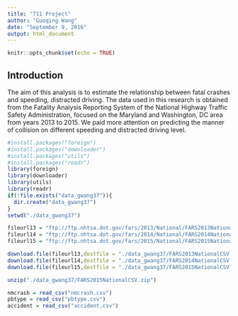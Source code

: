 ```yaml
---
title: "711 Project"
author: "Guoqing Wang"
date: "September 9, 2016"
output: html_document
---
```


```r
knitr::opts_chunk$set(echo = TRUE)
```

## Introduction
The aim of this analysis is to estimate the relationship between fatal crashes and speeding, distracted driving. The data used in this research is obtained from the Fatality
Analysis Reporting System of the National Highway Traffic Safety Administration, focused on the
Maryland and Washington, DC area from years 2013 to 2015. We paid more attention on predicting the manner of collision on different speeding and distracted driving level. 

```r
#install.packages("foreign")
#install.packages("downloader")
#install.packages("utils")
#install.packages("readr")
library(foreign)
library(downloader)
library(utils)
library(readr)
if(!file.exists("data_gwang37")){
  dir.create("data_gwang37")
}
setwd("./data_gwang37")

fileurl13 = "ftp://ftp.nhtsa.dot.gov/fars/2013/National/FARS2013NationalCSV.zip"
fileurl14 = "ftp://ftp.nhtsa.dot.gov/fars/2014/National/FARS2014NationalCSV.zip"
fileurl15 = "ftp://ftp.nhtsa.dot.gov/fars/2015/National/FARS2015NationalCSV.zip"

download.file(fileurl13,destfile = "./data_gwang37/FARS2013NationalCSV.zip",method = "curl")
download.file(fileurl14,destfile = "./data_gwang37/FARS2014NationalCSV.zip",method = "curl")
download.file(fileurl15,destfile = "./data_gwang37/FARS2015NationalCSV.zip",method = "curl")

unzip("./data_gwang37/FARS2015NationalCSV.zip")

nmcrash = read_csv("nmcrash.csv")
pbtype = read_csv("pbtype.csv")
accident = read_csv("accident.csv")

```